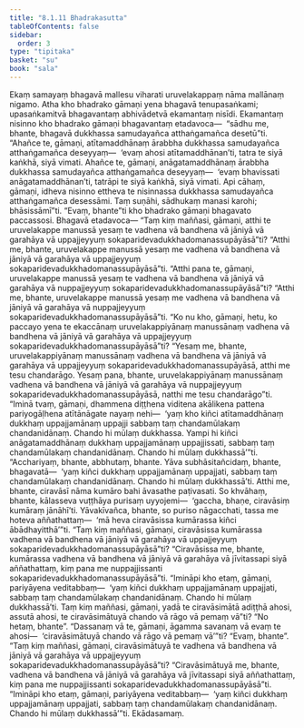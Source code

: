 ```yaml
---
title: "8.1.11 Bhadrakasutta"
tableOfContents: false
sidebar:
  order: 3
type: "tipitaka"
basket: "su"
book: "sala"
---
```



<DynamicBreadcrumb />

<Division number="363" book="sala">

<Paragraph number="1603" book="sala">
Ekaṃ samayaṃ bhagavā mallesu viharati uruvelakappaṃ nāma mallānaṃ nigamo. Atha kho bhadrako gāmaṇi yena bhagavā tenupasaṅkami; upasaṅkamitvā bhagavantaṃ abhivādetvā ekamantaṃ nisīdi. Ekamantaṃ nisinno kho bhadrako gāmaṇi bhagavantaṃ etadavoca—  “sādhu me, bhante, bhagavā dukkhassa samudayañca atthaṅgamañca desetū”ti. “Ahañce te, gāmaṇi, atītamaddhānaṃ ārabbha dukkhassa samudayañca atthaṅgamañca deseyyaṃ—  ‘evaṃ ahosi atītamaddhānan’ti, tatra te siyā kaṅkhā, siyā vimati. Ahañce te, gāmaṇi, anāgatamaddhānaṃ ārabbha dukkhassa samudayañca atthaṅgamañca deseyyaṃ—  ‘evaṃ bhavissati anāgatamaddhānan’ti, tatrāpi te siyā kaṅkhā, siyā vimati. Api cāhaṃ, gāmaṇi, idheva nisinno ettheva te nisinnassa dukkhassa samudayañca atthaṅgamañca desessāmi. Taṃ suṇāhi, sādhukaṃ manasi karohi; bhāsissāmī”ti. “Evaṃ, bhante”ti kho bhadrako gāmaṇi bhagavato paccassosi. Bhagavā etadavoca—
</Paragraph>

<Paragraph number="1604" book="sala">
“Taṃ kiṃ maññasi, gāmaṇi, atthi te uruvelakappe manussā yesaṃ te vadhena vā bandhena vā jāniyā vā garahāya vā uppajjeyyuṃ sokaparidevadukkhadomanassupāyāsā”ti? “Atthi me, bhante, uruvelakappe manussā yesaṃ me vadhena vā bandhena vā jāniyā vā garahāya vā uppajjeyyuṃ sokaparidevadukkhadomanassupāyāsā”ti. “Atthi pana te, gāmaṇi, uruvelakappe manussā yesaṃ te vadhena vā bandhena vā jāniyā vā garahāya vā nuppajjeyyuṃ sokaparidevadukkhadomanassupāyāsā”ti? “Atthi me, bhante, uruvelakappe manussā yesaṃ me vadhena vā bandhena vā jāniyā vā garahāya vā nuppajjeyyuṃ sokaparidevadukkhadomanassupāyāsā”ti. “Ko nu kho, gāmaṇi, hetu, ko paccayo yena te ekaccānaṃ uruvelakappiyānaṃ manussānaṃ vadhena vā bandhena vā jāniyā vā garahāya vā uppajjeyyuṃ sokaparidevadukkhadomanassupāyāsā”ti? “Yesaṃ me, bhante, uruvelakappiyānaṃ manussānaṃ vadhena vā bandhena vā jāniyā vā garahāya vā uppajjeyyuṃ sokaparidevadukkhadomanassupāyāsā, atthi me tesu chandarāgo. Yesaṃ pana, bhante, uruvelakappiyānaṃ manussānaṃ vadhena vā bandhena vā jāniyā vā garahāya vā nuppajjeyyuṃ sokaparidevadukkhadomanassupāyāsā, natthi me tesu chandarāgo”ti. “Iminā tvaṃ, gāmaṇi, dhammena diṭṭhena viditena akālikena pattena pariyogāḷhena atītānāgate nayaṃ nehi—  ‘yaṃ kho kiñci atītamaddhānaṃ dukkhaṃ uppajjamānaṃ uppajji sabbaṃ taṃ chandamūlakaṃ chandanidānaṃ. Chando hi mūlaṃ dukkhassa. Yampi hi kiñci anāgatamaddhānaṃ dukkhaṃ uppajjamānaṃ uppajjissati, sabbaṃ taṃ chandamūlakaṃ chandanidānaṃ. Chando hi mūlaṃ dukkhassā’”ti. “Acchariyaṃ, bhante, abbhutaṃ, bhante. Yāva subhāsitañcidaṃ, bhante, bhagavatā—  ‘yaṃ kiñci dukkhaṃ uppajjamānaṃ uppajjati, sabbaṃ taṃ chandamūlakaṃ chandanidānaṃ. Chando hi mūlaṃ dukkhassā’ti. Atthi me, bhante, ciravāsī nāma kumāro bahi āvasathe paṭivasati. So khvāhaṃ, bhante, kālasseva vuṭṭhāya purisaṃ uyyojemi—  ‘gaccha, bhaṇe, ciravāsiṃ kumāraṃ jānāhī’ti. Yāvakīvañca, bhante, so puriso nāgacchati, tassa me hoteva aññathattaṃ—  ‘mā heva ciravāsissa kumārassa kiñci ābādhayitthā’”ti.
</Paragraph>

<Paragraph number="1605" book="sala">
“Taṃ kiṃ maññasi, gāmaṇi, ciravāsissa kumārassa vadhena vā bandhena vā jāniyā vā garahāya vā uppajjeyyuṃ sokaparidevadukkhadomanassupāyāsā”ti? “Ciravāsissa me, bhante, kumārassa vadhena vā bandhena vā jāniyā vā garahāya vā jīvitassapi siyā aññathattaṃ, kiṃ pana me nuppajjissanti sokaparidevadukkhadomanassupāyāsā”ti. “Imināpi kho etaṃ, gāmaṇi, pariyāyena veditabbaṃ—  ‘yaṃ kiñci dukkhaṃ uppajjamānaṃ uppajjati, sabbaṃ taṃ chandamūlakaṃ chandanidānaṃ. Chando hi mūlaṃ dukkhassā’ti.
</Paragraph>

<Paragraph number="1606" book="sala">
Taṃ kiṃ maññasi, gāmaṇi, yadā te ciravāsimātā adiṭṭhā ahosi, assutā ahosi, te ciravāsimātuyā chando vā rāgo vā pemaṃ vā”ti? “No hetaṃ, bhante”. “Dassanaṃ vā te, gāmaṇi, āgamma savanaṃ vā evaṃ te ahosi—  ‘ciravāsimātuyā chando vā rāgo vā pemaṃ vā’”ti? “Evaṃ, bhante”.
</Paragraph>

<Paragraph number="1607" book="sala">
“Taṃ kiṃ maññasi, gāmaṇi, ciravāsimātuyā te vadhena vā bandhena vā jāniyā vā garahāya vā uppajjeyyuṃ sokaparidevadukkhadomanassupāyāsā”ti? “Ciravāsimātuyā me, bhante, vadhena vā bandhena vā jāniyā vā garahāya vā jīvitassapi siyā aññathattaṃ, kiṃ pana me nuppajjissanti sokaparidevadukkhadomanassupāyāsā”ti. “Imināpi kho etaṃ, gāmaṇi, pariyāyena veditabbaṃ—  ‘yaṃ kiñci dukkhaṃ uppajjamānaṃ uppajjati, sabbaṃ taṃ chandamūlakaṃ chandanidānaṃ. Chando hi mūlaṃ dukkhassā’”ti.

</Paragraph>
</Division>

<Paragraph number="1608" type="center" book="sala">
Ekādasamaṃ.
</Paragraph>